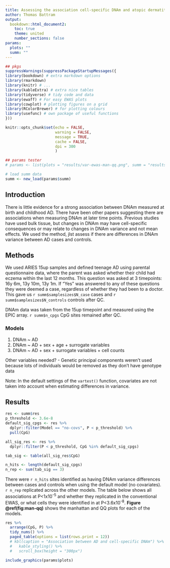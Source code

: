 ```yaml
---
title: Assessing the association cell-specific DNAm and atopic dermatitis 
author: Thomas Battram
output:
  bookdown::html_document2:
    toc: true
    theme: united
    number_sections: false
params:
  plots: ""
  summ: ""
---
```


```r

## pkgs
suppressWarnings(suppressPackageStartupMessages({
library(bookdown) # extra markdown options
library(rmarkdown) 
library(knitr) # ...
library(kableExtra) # extra nice tables
library(tidyverse) # tidy code and data
library(ewaff) # For easy EWAS plots
library(cowplot) # plotting figures on a grid
library(RColorBrewer) # for plotting colours
library(usefunc) # own package of useful functions
}))

knitr::opts_chunk$set(echo = FALSE, 
           			  warning = FALSE, 
            		  message = TRUE, 
            		  cache = FALSE, 
            		  dpi = 300 
            		  )

## params tester
# params <- list(plots = "results/var-ewas-man-qq.png", summ = "results/var-ewas-summary-of-results.RData")

# load summ data
summ <- new_load(params$summ)

```

## Introduction

There is little evidence for a strong association between DNAm measured at birth and childhood AD. There have been other papers suggesting there are associations when measuring DNAm at later time points. Previous studies have used bulk tissue, but changes in DNAm may have cell-specific consequences or may relate to changes in DNAm variance and not mean effects. We used the method, jlst assess if there are differences in DNAm variance between AD cases and controls.

## Methods

We used ARIES 15up samples and defined teenage AD using parental questionnaire data, where the parent was asked whether their child had eczema within the last 12 months. This question was asked at 3 timepoints: 16y 6m, 13y 10m, 13y 1m. If "Yes" was answered to any of these questions they were deemed a case, regardless of whether they had been to a doctor. This gave us `r summ$samplesizes$N_case` cases and `r summ$samplesizes$N_controls` controls after QC.

DNAm data was taken from the 15up timepoint and measured using the EPIC array. `r summ$n_cpgs` CpG sites remained after QC.

### Models

1. DNAm ~ AD
2. DNAm ~ AD + sex + age + surrogate variables 
3. DNAm ~ AD + sex + surrogate variables + cell counts

Other variables needed? - Genetic principal components weren't used because lots of individuals would be removed as they don't have genotype data

Note: In the default settings of the `vartest()` function, covariates are not taken into account when estimating differences in variance.

## Results

```r
res <- summ$res
p_threshold <- 3.6e-8
default_sig_cpgs <- res %>% 
  dplyr::filter(Model == "no-covs", P < p_threshold) %>%
  pull(CpG)

all_sig_res <- res %>%
  dplyr::filter(P < p_threshold, CpG %in% default_sig_cpgs)

tab_sig <- table(all_sig_res$CpG)

n_hits <- length(default_sig_cpgs)
n_rep <- sum(tab_sig == 3)

```

There were `r n_hits` sites identified as having DNAm variance differences between cases and controls when using the default model (no covariates). `r n_rep` replicated across the other models. The table below shows all associations at P<1x10^-5^ and whether they replicated in the conventional EWAS, or what cells they were identified in at P<3.6x10^-8^. __Figure \@ref(fig:man-qq)__ shows the manhattan and QQ plots for each of the models.

```r
res %>%
  arrange(CpG, P) %>%
  tidy_nums() %>%
  paged_table(options = list(rows.print = 12))
  # kbl(caption = "Association between AD and cell-specific DNAm") %>%
  #   kable_styling() %>%
  #   scroll_box(height = "300px")
```


```r
include_graphics(params$plots)
```

